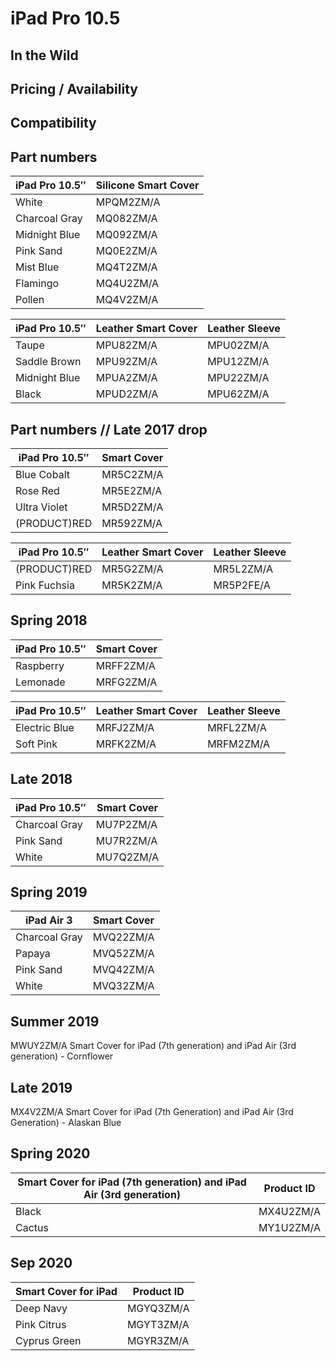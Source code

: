 
# iPad Pro 10.5

## In the Wild

## Pricing / Availability

## Compatibility

## Part numbers

| iPad Pro 10.5″ | Silicone Smart Cover |
| -------------- | -------------------- |
| White          | MPQM2ZM/A            |
| Charcoal Gray  | MQ082ZM/A            |
| Midnight Blue  | MQ092ZM/A            |
| Pink Sand      | MQ0E2ZM/A            |
| Mist Blue      | MQ4T2ZM/A            |
| Flamingo       | MQ4U2ZM/A            |
| Pollen         | MQ4V2ZM/A            |

| iPad Pro 10.5″ | Leather Smart Cover | Leather Sleeve |
| -------------- | ------------------- | -------------- |
| Taupe          | MPU82ZM/A           | MPU02ZM/A      |
| Saddle Brown   | MPU92ZM/A           | MPU12ZM/A      |
| Midnight Blue  | MPUA2ZM/A           | MPU22ZM/A      |
| Black          | MPUD2ZM/A           | MPU62ZM/A      |

## Part numbers // Late 2017 drop

| iPad Pro 10.5″ | Smart Cover |
| -------------- | ----------- |
| Blue Cobalt    | MR5C2ZM/A   |
| Rose Red       | MR5E2ZM/A   |
| Ultra Violet   | MR5D2ZM/A   |
| (PRODUCT)RED   | MR592ZM/A   |

| iPad Pro 10.5″ | Leather Smart Cover | Leather Sleeve |
| -------------- | ------------------- | -------------- |
| (PRODUCT)RED   | MR5G2ZM/A           | MR5L2ZM/A      |
| Pink Fuchsia   | MR5K2ZM/A           | MR5P2FE/A      |

## Spring 2018

| iPad Pro 10.5″ | Smart Cover |
| -------------- | ----------- |
| Raspberry      | MRFF2ZM/A   |
| Lemonade       | MRFG2ZM/A   |

| iPad Pro 10.5″ | Leather Smart Cover | Leather Sleeve |
| -------------- | ------------------- | -------------- |
| Electric Blue  | MRFJ2ZM/A           | MRFL2ZM/A      |
| Soft Pink      | MRFK2ZM/A           | MRFM2ZM/A      |

## Late 2018

| iPad Pro 10.5″ | Smart Cover |
| -------------- | ----------- |
| Charcoal Gray  | MU7P2ZM/A   |
| Pink Sand      | MU7R2ZM/A   |
| White          | MU7Q2ZM/A   |

## Spring 2019

| iPad Air 3    | Smart Cover |
| ------------- | ----------- |
| Charcoal Gray | MVQ22ZM/A   |
| Papaya        | MVQ52ZM/A   |
| Pink Sand     | MVQ42ZM/A   |
| White         | MVQ32ZM/A   |

## Summer 2019

MWUY2ZM/A Smart Cover for iPad (7th generation) and iPad Air (3rd generation) - Cornflower

## Late 2019

MX4V2ZM/A Smart Cover for iPad (7th Generation) and iPad Air (3rd Generation) - Alaskan Blue

## Spring 2020

| Smart Cover for iPad (7th generation) and iPad Air (3rd generation) | Product ID |
| ------------------------------------------------------------------- | ---------- |
| Black                                                               | MX4U2ZM/A  |
| Cactus                                                              | MY1U2ZM/A  |

## Sep 2020

| Smart Cover for iPad | Product ID |
| -------------------- | ---------- |
| Deep Navy            | MGYQ3ZM/A  |
| Pink Citrus          | MGYT3ZM/A  |
| Cyprus Green         | MGYR3ZM/A  |

